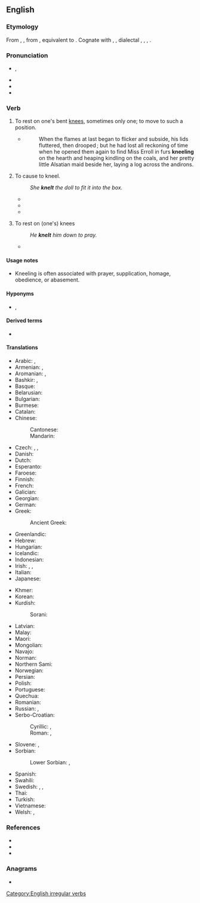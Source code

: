 ==English==

===Etymology===
From {{etyl|enm|en}} {{m|enm|knelen}}, {{m|enm|knewlen}}, from {{etyl|ang|en}} {{m|ang|cnēowlian||to kneel}}, equivalent to {{suffix|en|knee|le}}. Cognate with {{cog|nl|knielen||to kneel}}, {{cog|nds|knelen||to kneel}}, {{etyl|de|-}} dialectal {{m|de|knielen}}, {{m|de|kneulen}}, {{m|de|knülen||to kneel}}, {{cog|da|knæle||to kneel}}.

===Pronunciation===
* {{enPR|nēl}}, {{IPA|/niːl/|lang=en}}
* {{audio|en-us-kneel.ogg|Audio (US)|lang=en}}
* {{rhymes|iːl|lang=en}}
* {{homophones|lang=en|Neal|Neil|Niel}}

===Verb===
{{en-verb|kneels|kneeling|knelt|past2=kneeled}}

# {{lb|en|intransitive}} To rest on one's bent [[knee]]s, sometimes only one; to move to such a position.
#* {{RQ:Chmbrs YngrSt|III}}
#*: When the flames at last began to flicker and subside, his lids fluttered, then drooped ; but he had lost all reckoning of time when he opened them again to find Miss Erroll in furs '''kneeling''' on the hearth and heaping kindling on the coals, and her pretty little Alsatian maid beside her, laying a log across the andirons.
# {{lb|en|transitive}} To cause to kneel.
#: ''She '''knelt''' the doll to fit it into the box.''
#* {{quote-journal|lang=en| journal=The Ludgate Illustrated Magazine| title=The Red Rosary| author=K.L. Montgomery| volume=6| page=47| url=https://books.google.com/books?id=tTQZAAAAYAAJ| year=1898| passage=Raising the girl with unexpected strength, she bore her towards the chapel, the firesparks flickered in her eyes, as she '''knelt''' her burden against the altar step.}}
#* {{quote-book|lang=en|title=On a Different Note| page=47| url=https://books.google.com/books?isbn=0953049221| author=Norman Horrod| year=2007| passage='''Kneel''' him down and stick his head in. No, don't let him up, just hold him there.}}
#* {{quote-book|lang=en|title=Fraud Fighter: My Fables and Foibles| page=201| url=https://books.google.com/books?isbn=0470636777| author=Joseph T. Wells| year=2011| passage=He took the wife in his car to the piney woods outside town, and '''knelt''' her down.}}
# {{lb|en|reflexive|archaic}} To rest on (one's) knees
#: ''He '''knelt''' him down to pray.''
#* {{quote-book|lang=en|title=The Poetical Works of Hemans, Heber, and Pollok| page=33| chapter=The Course of Time| author=Robert Pollok| url=https://books.google.com/books?id=4uSepgJLBp0C| year=1833| passage=Just when the damsel '''kneeled''' herself to pray.}}

====Usage notes====
* Kneeling is often associated with prayer, supplication, homage, obedience, or abasement.

====Hyponyms====
* {{l|en|kneel down}}, {{l|en|genuflect}}

====Derived terms====
* {{l|en|kneeler}}

====Translations====
{{trans-top|to stoop down and rest on the knee}}
* Arabic: {{t|ar|رَكَعَ}}, {{t|ar|جَثَا}}
* Armenian: {{t+|hy|ծնկի գալ}}, {{t|hy|խոնարվել}}
* Aromanian: {{t|rup|ndzinucljedzu}}, {{t|rup|ndzinuclju}}
* Bashkir: {{t|ba|тубыҡланыу|sc=Cyrl}}, {{t|ba|теҙләнеү|sc=Cyrl}}
* Basque: {{t+|eu|belaunikatu}}
* Belarusian: {{t-needed|be}}
* Bulgarian: {{t+|bg|коленича|sc=Cyrl}}
* Burmese: {{t+|my|ဒူးထောက်}}
* Catalan: {{t+|ca|agenollar-se}}
* Chinese:
*: Cantonese: {{t|yue|跪|tr=gwai6|sc=Hani}}
*: Mandarin: {{t+|cmn|下跪|tr=xiàguì|sc=Hani}}
* Czech: {{t+|cs|kleknout|alt=kleknout si}}, {{t+|cs|pokleknout}}, {{t+|cs|klečet}}
* Danish: {{t|da|knæle}}
* Dutch: {{t+|nl|knielen}}
* Esperanto: {{t|eo|genui}}
* Faroese: {{t|fo|leggja seg á knæ}}
* Finnish: {{t+|fi|polvistua}}
* French: {{t+|fr|agenouiller|alt=s'agenouiller}}
* Galician: {{t+|gl|axeonllar}}
* Georgian: {{t|ka|მუხლზე}}
* German: {{t+|de|knien}}
* Greek: {{t+|el|γονατίζω}}
*: Ancient Greek: {{t|grc|προσκυνέω}}
* Greenlandic: {{t|kl|seeqqumiarpoq}}
* Hebrew: {{t+|he|כָּרַע|tr=kara`|sc=Hebr}}
* Hungarian: {{t+|hu|térdel}}
* Icelandic: {{t|is|krjúpa}}
* Indonesian: {{t+|id|lutut|alt=berlutut}}
* Irish: {{t|ga|sléacht}} {{qualifier|move to a kneeling position}}, {{t|ga|[[téigh]] [[ar]] [[do]] [[glúine|ghlúine]]}} {{qualifier|move to a kneeling position}}, {{t|ga|[[bí]] [[ar]] [[do]] [[glúine|ghlúine]]}} {{qualifier|be in a kneeling position}}
* Italian: {{t|it|inginocchiarsi}}
* Japanese: {{t+|ja|跪く|tr=[[ひざまずく]], hizamazuku|sc=Jpan}}
{{trans-mid}}
* Khmer: {{t+|km|លុត|tr=lut|sc=Khmr}}
* Korean: {{t+|ko|꿇다}}
* Kurdish:
*: Sorani: {{t|ku|چه‌کبوون}}
* Latvian: {{t|lv|nomesties ceļos}}
* Malay: {{t|ms|berlutut}}
* Maori: {{t|mi|tūturi}}
* Mongolian: {{t|mn|өвдөг сөгдөн}}
* Navajo: {{t|nv|ntsideegeeh}}
* Norman: {{t|nrf|agenouoilli|alt=s'agenouoilli}}
* Northern Sami: {{t|se|čippostit}}
* Norwegian: {{t+|no|knele}}
* Persian: {{t+|fa|زانو زدن|tr=zânu zadan|sc=fa-Arab}}
* Polish: {{t+|pl|klęczeć}}
* Portuguese: {{t|pt|[[ajoelhar]]-[[se]]}}
* Quechua: {{t|qu|ullpukuy}}
* Romanian: {{t+|ro|îngenunchea}}
* Russian: {{t+|ru|преклоня́ться|impf}}, {{t|ru|[[стоя́ть]] [[н]]а [[колено|коле́нях]]|impf}}
* Serbo-Croatian:
*: Cyrillic: {{t|sh|клекнути|pf}}, {{t|sh|клечати|impf}}
*: Roman: {{t+|sh|kleknuti|pf}}, {{t+|sh|klečati|impf}}
* Slovene: {{t+|sl|poklekniti}}, {{t+|sl|klečati}}
* Sorbian:
*: Lower Sorbian: {{t|dsb|klěkaś|alt=klěkaś (se)|impf}} {{qualifier|move to a kneeling position}}, {{t|dsb|kólenkowaś|impf}} {{qualifier|be in a kneeling position}}
* Spanish: {{t+|es|arrodillarse}}
* Swahili: {{t|sw|kupiga magoti}}
* Swedish: {{t|sv|knäböja}}, {{t|sv|knäfalla}}, {{t|sv|falla på knä}}
* Thai: {{t+|th|คุกเข่า}}
* Turkish: {{t+|tr|diz çökmek}}
* Vietnamese: {{t+|vi|quì}}
* Welsh: {{t+|cy|penlinio}}, {{t|cy|penglinio}}
{{trans-bottom}}

===References===
* {{R:Century 1911}}
* {{R:Webster 1913}}
* {{R:OneLook}}

===Anagrams===
* {{anagrams|en|a=eekln|Kēlen}}

[[Category:English irregular verbs]]